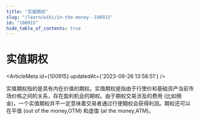 ```yaml
---
title: "实值期权"
slug: "/learn/wiki/in-the-money--100915"
id: "100915"
hide_table_of_contents: true
---
```



# 实值期权

<ArticleMeta id={100915} updatedAt={'2023-09-26 13:58:51'} />
<div className='border-solid border-b border-t-0 my-4 border-[var(--ifm-color-gray-300)]' />

实值期权指的是具有内在价值的期权。实值期权是指由于行使价和基础资产当前市场价格之间的关系，存在盈利机会的期权。由于期权交易涉及的费用 (比如佣金)，一个实值期权并不一定意味着交易者通过行使期权会获得利润。期权还可以在平值 (out of the money,OTM) 和虚值 (at the money,ATM)。
